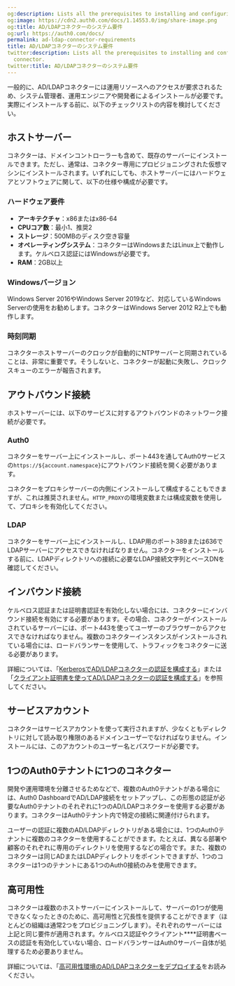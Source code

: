 ```yaml
---
og:description: Lists all the prerequisites to installing and configuring the connector.
og:image: https://cdn2.auth0.com/docs/1.14553.0/img/share-image.png
og:title: AD/LDAPコネクターのシステム要件
og:url: https://auth0.com/docs/
permalink: ad-ldap-connector-requirements
title: AD/LDAPコネクターのシステム要件
twitter:description: Lists all the prerequisites to installing and configuring the
  connector.
twitter:title: AD/LDAPコネクターのシステム要件
---
```


一般的に、AD/LDAPコネクターには運用リソースへのアクセスが要求されるため、システム管理者、運用エンジニアや開発者によるインストールが必要です。実際にインストールする前に、以下のチェックリストの内容を検討してください。

## ホストサーバー

コネクターは、ドメインコントローラーも含めて、既存のサーバーにインストールできます。ただし、通常は、コネクター専用にプロビジョニングされた仮想マシンにインストールされます。いずれにしても、ホストサーバーにはハードウェアとソフトウェアに関して、以下の仕様や構成が必要です。

### ハードウェア要件

* **アーキテクチャ**：x86またはx86-64
* **CPUコア数**：最小1、推奨2
* **ストレージ**：500MBのディスク空き容量
* **オペレーティングシステム**：コネクターはWindowsまたはLinux上で動作します。ケルベロス認証にはWindowsが必要です。
* **RAM**：2GB以上

### Windowsバージョン

Windows Server 2016やWindows Server 2019など、対応しているWindows Serverの使用をお勧めします。コネクターはWindows Server 2012 R2上でも動作します。

### 時刻同期

コネクターホストサーバーのクロックが自動的にNTPサーバーと同期されていることは、非常に重要です。そうしないと、コネクターが起動に失敗し、クロックスキューのエラーが報告されます。

## アウトバウンド接続

ホストサーバーには、以下のサービスに対するアウトバウンドのネットワーク接続が必要です。

### Auth0

コネクターをサーバー上にインストールし、ポート443を通してAuth0サービスの`https://${account.namespace}`にアウトバウンド接続を開く必要があります。

コネクターをプロキシサーバーの内側にインストールして構成することもできますが、これは推奨されません。`HTTP_PROXY`の環境変数または構成変数を使用して、プロキシを有効化してください。

### LDAP

コネクターをサーバー上にインストールし、LDAP用のポート389または636でLDAPサーバーにアクセスできなければなりません。コネクターをインストールする前に、LDAPディレクトリへの接続に必要なLDAP接続文字列とベースDNを確認してください。

## インバウンド接続

ケルベロス認証または証明書認証を有効化しない場合には、コネクターにインバウンド接続を有効にする必要があります。その場合、コネクターがインストールされているサーバーには、ポート443を使ってユーザーのブラウザーからアクセスできなければなりません。複数のコネクターインスタンスがインストールされている場合には、ロードバランサーを使用して、トラフィックをコネクターに送る必要があります。

詳細については、「[KerberosでAD/LDAPコネクターの認証を構成する](/extensions/ad-ldap-connector/configure-ad-ldap-connector-with-kerberos)」または「[クライアント証明書を使ってAD/LDAPコネクターの認証を構成する](/extensions/ad-ldap-connector/configure-ad-ldap-connector-client-certificates)」を参照してください。

## サービスアカウント

コネクターはサービスアカウントを使って実行されますが、少なくともディレクトリに対して読み取り権限のあるドメインユーザーでなければなりません。インストールには、このアカウントのユーザー名とパスワードが必要です。

## 1つのAuth0テナントに1つのコネクター

開発や運用環境を分離させるためなどで、複数のAuth0テナントがある場合には、Auth0 DashboardでAD/LDAP接続をセットアップし、この形態の認証が必要なAuth0テナントのそれぞれに1つのAD/LDAPコネクターを使用する必要があります。コネクターはAuth0テナント内で特定の接続に関連付けられます。

ユーザーの認証に複数のAD/LDAPディレクトリがある場合には、1つのAuth0テナントに複数のコネクターを使用することができます。たとえば、異なる部署や顧客のそれぞれに専用のディレクトリを使用するなどの場合です。また、複数のコネクターは同じADまたはLDAPディレクトリをポイントできますが、1つのコネクターは1つのテナントにある1つのAuth0接続のみを使用できます。

## 高可用性

コネクターは複数のホストサーバーにインストールして、サーバーの1つが使用できなくなったとき​のために、高可用性と冗長性を提供することができます（ほとんどの組織は通常2つをプロビジョニン​グします）。それぞれのサーバーには上記と同じ要件が適用されます。ケルベロス認証やクライアント****証明書ベースの認証を有効化していない場合、ロードバランサー​はAuth0サーバー自体が処理するため必要ありません。

詳細については、「[高可用性環境のAD/LDAPコネクターをデプロイする](/extensions/ad-ldap-connector/ad-ldap-high-availability)をお読みください。